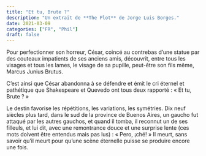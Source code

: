```yaml
---
title: "Et tu, Brute ?"
description: "Un extrait de **The Plot** de Jorge Luis Borges."
date: 2021-03-09
categories: ["FR", "Phil"]
draft: false
---
```


Pour perfectionner son horreur, César, coincé au contrebas d'une statue
par des couteaux impatients de ses anciens amis, découvrit, entre tous
les visages et tous les lames, le visage de sa pupille, peut-être son
fils même, Marcus Junius Brutus.

C'est ainsi que César abandonna à se défendre et émit le cri éternel et
pathétique que Shakespeare et Quevedo ont tous deux rapporté : « Et tu,
Brute ? »

Le destin favorise les répétitions, les variations, les symétries. Dix
neuf siècles plus tard, dans le sud de la province de Buenos Aires, un
gaucho fut attaqué par les autres gauchos, et quand il tomba, il
reconnut un de ses filleuls, et lui dit, avec une remontrance douce et
une surprise lente (ces mots doivent être entendus mais pas lus) : «
Pero, ¡ché! » Il meurt, sans savoir qu'il meurt pour qu'une scène
éternelle puisse se produire encore une fois.
